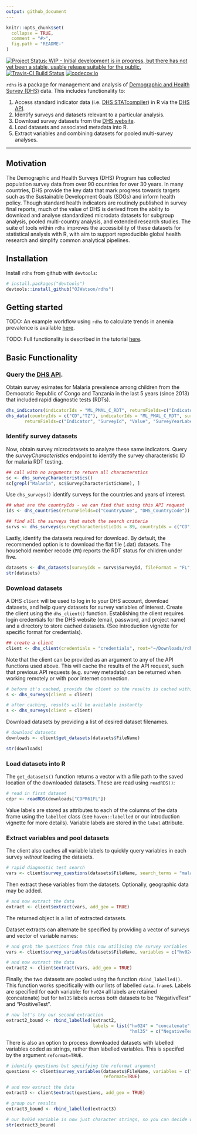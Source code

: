 ```yaml
---
output: github_document
---
```


<!-- README.md is generated from README.Rmd. Please edit that file -->

```r
knitr::opts_chunk$set(
  collapse = TRUE,
  comment = "#>",
  fig.path = "README-"
)
```

[![Project Status: WIP - Initial development is in progress, but there has not yet been a stable, usable release suitable for the public.](http://www.repostatus.org/badges/latest/wip.svg)](http://www.repostatus.org/#wip)
[![Travis-CI Build Status](https://travis-ci.org/OJWatson/rdhs.png?branch=master)](https://travis-ci.org/OJWatson/rdhs)
[![codecov.io](https://codecov.io/github/OJWatson/rdhs/coverage.svg?branch=master)](https://codecov.io/github/OJWatson/rdhs?branch=master)

`rdhs` is a package for management and analysis of [Demographic and Health Survey (DHS)](www.dhsprogram.com) data. This includes functionality to:

1. Access standard indicator data (i.e. [DHS STATcompiler](https://www.statcompiler.com/)) in R via the [DHS API](https://api.dhsprogram.com/).
1. Identify surveys and datasets relevant to a particular analysis.
1. Download survey datasets from the [DHS website](https://dhsprogram.com/data/available-datasets.cfm).
1. Load datasets and associated metadata into R.
1. Extract variables and combining datasets for pooled multi-survey analyses.

---

## Motivation

The Demographic and Health Surveys (DHS) Program has collected population survey data from over 90 countries for over 30 years. In many countries, DHS provide the key data that mark progress towards targets such as the Sustainable Development Goals (SDGs) and inform health policy. Though standard health indicators are routinely published in survey final reports, much of the value of DHS is derived from the ability to download and analyse standardized microdata datasets for subgroup analysis, pooled multi-country analysis, and extended research studies. The suite of tools within `rdhs` improves the accessibility of these datasets for statistical analysis with R, with aim to support reproducible global health research and simplify common analytical pipelines.

## Installation

Install `rdhs` from github with `devtools`:

```r
# install.packages("devtools")
devtools::install_github("OJWatson/rdhs")
```

## Getting started

TODO: An example workflow using `rdhs` to calculate trends in anemia prevalence is available [here](INSERT LINK).

TODO: Full functionality is described in the tutorial [here](INSERT LINK).

## Basic Functionality

### Query the [DHS API](https://api.dhsprogram.com/).

Obtain survey esimates for Malaria prevalence among children from the Democratic Republic of Congo and Tanzania in the last 5 years (since 2013) that included rapid diagnostic tests (RDTs).

```r
dhs_indicators(indicatorIds = "ML_PMAL_C_RDT", returnFields=c("IndicatorId", "ShortName"))
dhs_data(countryIds = c("CD","TZ"), indicatorIds = "ML_PMAL_C_RDT", surveyYearStart = 2013,
       returnFields=c("Indicator", "SurveyId", "Value", "SurveyYearLabel", "CountryName"))
```

### Identify survey datasets

Now, obtain survey microdatasets to analyze these same indicators. Query the *surveyCharacteristics* endpoint to identify the survey characteristic ID for malaria RDT testing.

```r
## call with no arguments to return all characterstics
sc <- dhs_surveyCharacteristics()
sc[grepl("Malaria", sc$SurveyCharacteristicName), ]
```

Use `dhs_surveys()` identify surveys for the countries and years of interest.

```r
## what are the countryIds - we can find that using this API request
ids <- dhs_countries(returnFields=c("CountryName", "DHS_CountryCode"))

## find all the surveys that match the search criteria
survs <- dhs_surveys(surveyCharacteristicIds = 89, countryIds = c("CD","TZ"), surveyYearStart = 2013)
```
Lastly, identify the datasets required for download. By default, the recommended option is to download the flat file (.dat) datasets. The household member recode (`PR`) reports the RDT status for children under five.

```r
datasets <- dhs_datasets(surveyIds = survs$SurveyId, fileFormat = "FL", fileType = "PR")
str(datasets)
```

### Download datasets

A DHS `client` will be used to log in to your DHS account, download datasets, and help query datasets for survey variables of interest. Create the client using the `dhs_client()` function. Establishing the client requires login credentials for the DHS website (email, password, and project name) and a directory to store cached datasets. (See introduction vignette for specific format for credentials).

```r
## create a client
client <- dhs_client(credentials = "credentials", root="~/Downloads/rdhs_cache")
```

Note that the client can be provided as an argument to any of the API functions used above. This will cache the results of the API request, such that previous API requests (e.g. survey metadata) can be returned when working remotely or with poor internet connection.

```r
# before it's cached, provide the client so the results is cached within our client
s <- dhs_surveys(client = client)

# after caching, results will be available instantly
s <- dhs_surveys(client = client)
```

Download datasets by providing a list of desired dataset filenames.

```r
# download datasets
downloads <- client$get_datasets(datasets$FileName)

str(downloads)
```

### Load datasets into R

The `get_datasets()` function returns a vector with a file path to the saved location of the downloaded datasets. These are read using `readRDS()`:

```r
# read in first dataset
cdpr <- readRDS(downloads["CDPR61FL"])
```

Value labels are stored as attributes to each of the columns of the data frame using the `labelled` class (see `haven::labelled` or our introduction vignette for more details). Variable labels are stored in the `label` attribute.

### Extract variables and pool datasets

The client also caches all variable labels to quickly query variables in each survey *without* loading the datasets.

```r
# rapid diagnostic test search
vars <- client$survey_questions(datasets$FileName, search_terms = "malaria rapid test")
```

Then extract these variables from the datasets. Optionally, geographic data may be added.

```r
# and now extract the data
extract <- client$extract(vars, add_geo = TRUE)
```

The returned object is a list of extracted datasets.

Dataset extracts can alternate be specified by providing a vector of surveys and vector of variable names:

```r
# and grab the questions from this now utilising the survey variables
vars <- client$survey_variables(datasets$FileName, variables = c("hv024","hml35"))

# and now extract the data
extract2 <- client$extract(vars, add_geo = TRUE)
```

Finally, the two datasets are pooled using the function `rbind_labelled()`. This function works specifically with our lists of labelled `data.frame`s. Labels are specified for each variable: for `hv024` all labels are retained (concatenate) but for `hml35` labels across both datasets to be "NegativeTest" and "PositiveTest".

```r
# now let's try our second extraction
extract2_bound <- rbind_labelled(extract2,
                                 labels = list("hv024" = "concatenate",
                                               "hml35" = c("NegativeTest"=0, "PositiveTest"=1)))
```


There is also an option to process downloaded datasets with labelled variables coded as strings, rather than labelled variables. This is specifed by the argument `reformat=TRUE`.

```r
# identify questions but specifying the reformat argument
questions <- client$survey_variables(datasets$FileName, variables = c("hv024", "hml35"),
                                     reformat=TRUE)

# and now extract the data
extract3 <- client$extract(questions, add_geo = TRUE)

# group our results
extract3_bound <- rbind_labelled(extract3)

# our hv024 variable is now just character strings, so you can decide when/how to factor/label it later
str(extract3_bound)
```
